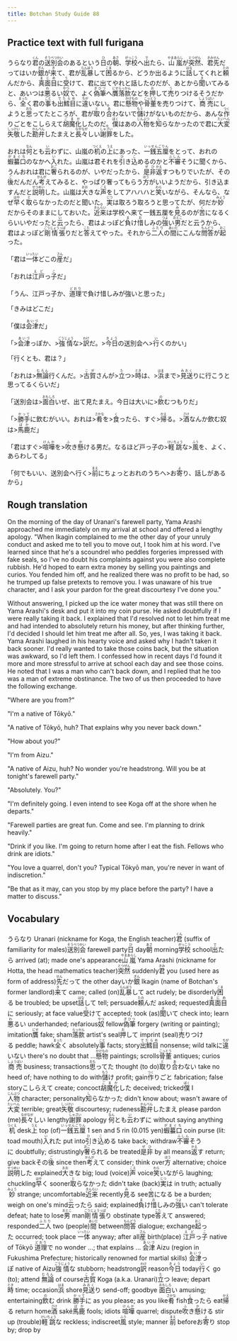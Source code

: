 ```yaml
---
title: Botchan Study Guide 88
---
```


## Practice text with full furigana

<p>
うらなり<ruby><rb>君</rb><rt>くん</rt></ruby>の<ruby><rb>送別会</rb><rt>そうべつかい</rt></ruby>のあるという<ruby><rb>日</rb><rt>ひ</rt></ruby>の<ruby><rb>朝</rb><rt>あさ</rt></ruby>、<ruby><rb>学校</rb><rt>がっこう</rt></ruby>へ<ruby><rb>出</rb><rt>で</rt></ruby>たら、<ruby><rb>山嵐</rb><rt>やまあらし</rt></ruby>が<ruby><rb>突然</rb><rt>とつぜん</rt></ruby>、<ruby><rb>君</rb><rt>きみ</rt></ruby><ruby><rb>先</rb><rt>せん</rt></ruby>だってはいか<ruby><rb>銀</rb><rt>ぎん</rt></ruby>が<ruby><rb>来</rb><rt>き</rt></ruby>て、君が<ruby><rb>乱暴</rb><rt>らんぼう</rt></ruby>して<ruby><rb>困</rb><rt>こま</rt></ruby>るから、どうか出るように<ruby><rb>話</rb><rt>はな</rt></ruby>してくれと<ruby><rb>頼</rb><rt>たの</rt></ruby>んだから、<ruby><rb>真面目</rb><rt>まじめ</rt></ruby>に<ruby><rb>受</rb><rt>う</rt></ruby>けて、君に出てやれと話したのだが、あとから<ruby><rb>聞</rb><rt>き</rt></ruby>いてみると、あいつは<ruby><rb>悪</rb><rt>わ</rt></ruby>るい<ruby><rb>奴</rb><rt>やつ</rt></ruby>で、よく<ruby><rb>偽筆</rb><rt>ぎひつ</rt></ruby>へ<ruby><rb>贋</rb><rt>にせ</rt></ruby><ruby><rb>落款</rb><rt>らっかん</rt></ruby>などを<ruby><rb>押</rb><rt>お</rt></ruby>して<ruby><rb>売</rb><rt>う</rt></ruby>りつけるそうだから、<ruby><rb>全</rb><rt>まった</rt></ruby>く君の<ruby><rb>事</rb><rt>こと</rt></ruby>も<ruby><rb>出鱈目</rb><rt>でたらめ</rt></ruby>に<ruby><rb>違</rb><rt>ちが</rt></ruby>いない。君に<ruby><rb>懸物</rb><rt>かけもの</rt></ruby>や<ruby><rb>骨董</rb><rt>こっとう</rt></ruby>を売りつけて、<ruby><rb>商売</rb><rt>しょうばい</rt></ruby>にしようと<ruby><rb>思</rb><rt>おも</rt></ruby>ってたところが、君が<ruby><rb>取</rb><rt>と</rt></ruby>り<ruby><rb>合</rb><rt>あ</rt></ruby>わないで<ruby><rb>儲</rb><rt>もう</rt></ruby>けがないものだから、あんな<ruby><rb>作</rb><rt>つく</rt></ruby>りごとをこしらえて<ruby><rb>胡魔化</rb><rt>ごまか</rt></ruby>したのだ。<ruby><rb>僕</rb><rt>ぼく</rt></ruby>はあの<ruby><rb>人物</rb><rt>じんぶつ</rt></ruby>を<ruby><rb>知</rb><rt>し</rt></ruby>らなかったので君に<ruby><rb>大変</rb><rt>たいへん</rt></ruby><ruby><rb>失敬</rb><rt>しっけい</rt></ruby>した<ruby><rb>勘弁</rb><rt>かんべん</rt></ruby>したまえと<ruby><rb>長々</rb><rt>ながなが</rt></ruby>しい<ruby><rb>謝罪</rb><rt>しゃざい</rt></ruby>をした。
</p>

<p>
おれは<ruby><rb>何</rb><rt>なん</rt></ruby>とも<ruby><rb>云</rb><rt>い</rt></ruby>わずに、山嵐の<ruby><rb>机</rb><rt>つくえ</rt></ruby>の<ruby><rb>上</rb><rt>うえ</rt></ruby>にあった、<ruby><rb>一銭五厘</rb><rt>いっせんごりん</rt></ruby>をとって、おれの<ruby><rb>蝦蟇口</rb><rt>がまぐち</rt></ruby>のなかへ<ruby><rb>入</rb><rt>い</rt></ruby>れた。山嵐は君それを<ruby><rb>引</rb><rt>ひ</rt></ruby>き<ruby><rb>込</rb><rt>こ</rt></ruby>めるのかと<ruby><rb>不審</rb><rt>ふしん</rt></ruby>そうに聞くから、うんおれは君に<ruby><rb>奢</rb><rt>おご</rt></ruby>られるのが、いやだったから、<ruby><rb>是非</rb><rt>ぜひ</rt></ruby><ruby><rb>返</rb><rt>かえ</rt></ruby>すつもりでいたが、その<ruby><rb>後</rb><rt>ご</rt></ruby>だんだん<ruby><rb>考</rb><rt>かんが</rt></ruby>えてみると、やっぱり奢ってもらう<ruby><rb>方</rb><rt>ほう</rt></ruby>がいいようだから、引き込ますんだと<ruby><rb>説明</rb><rt>せつめい</rt></ruby>した。山嵐は<ruby><rb>大</rb><rt>おお</rt></ruby>きな<ruby><rb>声</rb><rt>こえ</rt></ruby>をしてアハハハと<ruby><rb>笑</rb><rt>わら</rt></ruby>いながら、そんなら、なぜ<ruby><rb>早</rb><rt>はや</rt></ruby>く<ruby><rb>取</rb><rt>と</rt></ruby>らなかったのだと聞いた。<ruby><rb>実</rb><rt>じつ</rt></ruby>は取ろう取ろうと思ってたが、何だか<ruby><rb>妙</rb><rt>みょう</rt></ruby>だからそのままにしておいた。<ruby><rb>近来</rb><rt>きんらい</rt></ruby>は学校へ来て一銭五厘を<ruby><rb>見</rb><rt>み</rt></ruby>るのが<ruby><rb>苦</rb><rt>く</rt></ruby>になるくらいいやだったと<ruby><rb>云</rb><rt>い</rt></ruby>ったら、君はよっぽど<ruby><rb>負</rb><rt>ま</rt></ruby>け<ruby><rb>惜</rb><rt>お</rt></ruby>しみの<ruby><rb>強</rb><rt>つよ</rt></ruby>い<ruby><rb>男</rb><rt>おとこ</rt></ruby>だと云うから、君はよっぽど<ruby><rb>剛情張</rb><rt>ごうじょうっぱ</rt></ruby>りだと<ruby><rb>答</rb><rt>こた</rt></ruby>えてやった。それから<ruby><rb>二人</rb><rt>ふたり</rt></ruby>の<ruby><rb>間</rb><rt>あいだ</rt></ruby>にこんな<ruby><rb>問答</rb><rt>もんどう</rt></ruby>が<ruby><rb>起</rb><rt>おこ</rt></ruby>った。
</p>

<p>
「君は<ruby><rb>一体</rb><rt>いったい</rt></ruby>どこの<ruby><rb>産</rb><rt>さん</rt></ruby>だ」
</p>

<p>
「おれは<ruby><rb>江戸</rb><rt>えど</rt></ruby>っ<ruby><rb>子</rb><rt>こ</rt></ruby>だ」
</p>

<p>
「うん、江戸っ子か、<ruby><rb>道理</rb><rt>どおり</rt></ruby>で負け惜しみが強いと思った」
</p>

<p>
「きみはどこだ」
</p>

<p>
「僕は<ruby><rb>会津</rb><rt>あいづ</rt></ruby>だ」
</p>

<p>
「><ruby><rb>会津</rb><rt>あいづ</rt></ruby>っぽか、><ruby><rb>強情</rb><rt>ごうじょう</rt></ruby>な><ruby><rb>訳</rb><rt>わけ</rt></ruby>だ。><ruby><rb>今日</rb><rt>きょう</rt></ruby>の送別会へ><ruby><rb>行</rb><rt>い</rt></ruby>くのかい」
</p>

<p>
「行くとも、君は？」
</p>

<p>
「おれは><ruby><rb>無論</rb><rt>むろん</rt></ruby>行くんだ。><ruby><rb>古賀</rb><rt>こが</rt></ruby>さんが><ruby><rb>立</rb><rt>た</rt></ruby>つ><ruby><rb>時</rb><rt>とき</rt></ruby>は、><ruby><rb>浜</rb><rt>はま</rt></ruby>まで><ruby><rb>見送</rb><rt>みおく</rt></ruby>りに行こうと思ってるくらいだ」
</p>

<p>
「送別会は><ruby><rb>面白</rb><rt>おもしろ</rt></ruby>いぜ、出て見たまえ。今日は大いに><ruby><rb>飲</rb><rt>の</rt></ruby>むつもりだ」
</p>

<p>
「><ruby><rb>勝手</rb><rt>かって</rt></ruby>に飲むがいい。おれは><ruby><rb>肴</rb><rt>さかな</rt></ruby>を><ruby><rb>食</rb><rt>く</rt></ruby>ったら、すぐ><ruby><rb>帰</rb><rt>かえ</rt></ruby>る。><ruby><rb>酒</rb><rt>さけ</rt></ruby>なんか飲む奴は><ruby><rb>馬鹿</rb><rt>ばか</rt></ruby>だ」
</p>

<p>
「君はすぐ><ruby><rb>喧嘩</rb><rt>けんか</rt></ruby>を><ruby><rb>吹</rb><rt>ふ</rt></ruby>き<ruby><rb>懸</rb><rt>か</rt></ruby>ける男だ。なるほど戸っ子の><ruby><rb>軽跳</rb><rt>けいちょう</rt></ruby>な><ruby><rb>風</rb><rt>ふう</rt></ruby>を、よく、あらわしてる」
</p>

<p>
「何でもいい、送別会へ行く><ruby><rb>前</rb><rt>まえ</rt></ruby>にちょっとおれのうちへ>お<ruby><rb>寄</rb><rt>よ</rt></ruby>り、話しがあるから」
</p>


## Rough translation

On the morning of the day of Uranari's farewell party, Yama Arashi approached me immediately on my arrival at school and offered a lengthy apology. "When Ikagin complained to me the other day of your unruly conduct and asked me to tell you to move out, I took him at his word. I've learned since that he's a scoundrel who peddles forgeries impressed with fake seals, so I've no doubt his complaints against you were also complete rubbish. He'd hoped to earn extra money by selling you paintings and curios. You fended him off, and he realized there was no profit to be had, so he trumped up false pretexts to remove you. I was unaware of his true character, and I ask your pardon for the great discourtesy I've done you."

Without answering, I picked up the ice water money that was still there on Yama Arashi's desk and put it into my coin purse. He asked doubtfully if I were really taking it back. I explained that I'd resolved not to let him treat me and had intended to absolutely return his money, but after thinking further, I'd decided I should let him treat me after all. So, yes, I was taking it back. Yama Arashi laughed in his hearty voice and asked why I hadn't taken it back sooner. I'd really wanted to take those coins back, but the situation was awkward, so I'd left them. I confessed how in recent days I'd found it more and more stressful to arrive at school each day and see those coins. He noted that I was a man who can't back down, and I replied that he too was a man of extreme obstinance. The two of us then proceeded to have the following exchange.

"Where are you from?"

"I'm a native of Tōkyō."

"A native of Tōkyō, huh? That explains why you never back down."

"How about you?"

"I'm from Aizu."

"A native of Aizu, huh? No wonder you're headstrong. Will you be at tonight's farewell party."

"Absolutely. You?"

"I'm definitely going. I even intend to see Koga off at the shore when he departs."

"Farewell parties are great fun. Come and see. I'm planning to drink heavily."

"Drink if you like. I'm going to return home after I eat the fish. Fellows who drink are idiots."

"You love a quarrel, don't you? Typical Tōkyō man, you're never in want of indiscretion."

"Be that as it may, can you stop by my place before the party? I have a matter to discuss."

## Vocabulary

<p>
<span className="vocabstudy">うらなり&nbsp;Uranari (nickname for Koga, the English teacher)</span><span className="vocabstudy"><ruby><rb>君</rb><rt>くん</rt></ruby>&nbsp;(suffix of familiarity for males)</span><span className="vocabstudy"><ruby><rb>送別会</rb><rt>そうべつかい</rt></ruby>&nbsp;farewell party</span><span className="vocabstudy"><ruby><rb>日</rb><rt>ひ</rt></ruby>&nbsp;day</span><span className="vocabstudy"><ruby><rb>朝</rb><rt>あさ</rt></ruby>&nbsp;morning</span><span className="vocabstudy"><ruby><rb>学校</rb><rt>がっこう</rt></ruby>&nbsp;school</span><span className="vocabstudy"><ruby><rb>出</rb><rt>で</rt></ruby>たら&nbsp;arrived (at); made one's appearance</span><span className="vocabstudy"><ruby><rb>山嵐</rb><rt>やまあらし</rt></ruby>&nbsp;Yama Arashi (nickname for Hotta, the head mathematics teacher)</span><span className="vocabstudy"><ruby><rb>突然</rb><rt>とつぜん</rt></ruby>&nbsp;suddenly</span><span className="vocabstudy"><ruby><rb>君</rb><rt>きみ</rt></ruby>&nbsp;you (used here as form of address)</span><span className="vocabstudy"><ruby><rb>先</rb><rt>せん</rt></ruby>だって&nbsp;the other day</span><span className="vocabstudy">いか<ruby><rb>銀</rb><rt>ぎん</rt></ruby>&nbsp;Ikagin (name of Botchan's former landlord)</span><span className="vocabstudy"><ruby><rb>来</rb><rt>き</rt></ruby>て&nbsp;came; called (on)</span><span className="vocabstudy"><ruby><rb>乱暴</rb><rt>らんぼう</rt></ruby>して&nbsp;act rudely; be disorderly</span><span className="vocabstudy"><ruby><rb>困</rb><rt>こま</rt></ruby>る&nbsp;be troubled; be upset</span><span className="vocabstudy"><ruby><rb>話</rb><rt>はな</rt></ruby>して&nbsp;tell; persuade</span><span className="vocabstudy"><ruby><rb>頼</rb><rt>たの</rt></ruby>んだ&nbsp;asked; requested</span><span className="vocabstudy"><ruby><rb>真面目</rb><rt>まじめ</rt></ruby>に&nbsp;seriously; at face value</span><span className="vocabstudy"><ruby><rb>受</rb><rt>う</rt></ruby>けて&nbsp;accepted; took (as)</span><span className="vocabstudy"><ruby><rb>聞</rb><rt>き</rt></ruby>いて&nbsp;check into; learn</span><span className="vocabstudy"><ruby><rb>悪</rb><rt>わ</rt></ruby>るい&nbsp;underhanded; nefarious</span><span className="vocabstudy"><ruby><rb>奴</rb><rt>やつ</rt></ruby>&nbsp;fellow</span><span className="vocabstudy"><ruby><rb>偽筆</rb><rt>ぎひつ</rt></ruby>&nbsp;forgery (writing or painting); imitation</span><span className="vocabstudy"><ruby><rb>贋</rb><rt>にせ</rt></ruby>&nbsp;fake; sham</span><span className="vocabstudy"><ruby><rb>落款</rb><rt>らっかん</rt></ruby>&nbsp;artist's seal</span><span className="vocabstudy"><ruby><rb>押</rb><rt>お</rt></ruby>して&nbsp;imprint (seal)</span><span className="vocabstudy"><ruby><rb>売</rb><rt>う</rt></ruby>りつける&nbsp;peddle; hawk</span><span className="vocabstudy"><ruby><rb>全</rb><rt>まった</rt></ruby>く&nbsp;absolutely</span><span className="vocabstudy"><ruby><rb>事</rb><rt>こと</rt></ruby>&nbsp;facts; story</span><span className="vocabstudy"><ruby><rb>出鱈目</rb><rt>でたらめ</rt></ruby>&nbsp;nonsense; wild talk</span><span className="vocabstudy">に<ruby><rb>違</rb><rt>ちが</rt></ruby>いない&nbsp;there's no doubt that ...</span><span className="vocabstudy"><ruby><rb>懸物</rb><rt>かけもの</rt></ruby>&nbsp;paintings; scrolls</span><span className="vocabstudy"><ruby><rb>骨董</rb><rt>こっとう</rt></ruby>&nbsp;antiques; curios</span><span className="vocabstudy"><ruby><rb>商売</rb><rt>しょうばい</rt></ruby>&nbsp;business; transactions</span><span className="vocabstudy"><ruby><rb>思</rb><rt>おも</rt></ruby>ってた&nbsp;thought (to do)</span><span className="vocabstudy"><ruby><rb>取</rb><rt>と</rt></ruby>り<ruby><rb>合</rb><rt>あ</rt></ruby>わない&nbsp;take no heed of; have nothing to do with</span><span className="vocabstudy"><ruby><rb>儲</rb><rt>もう</rt></ruby>け&nbsp;profit; gain</span><span className="vocabstudy"><ruby><rb>作</rb><rt>つく</rt></ruby>りごと&nbsp;fabrication; false story</span><span className="vocabstudy">こしらえて&nbsp;create; concoct</span><span className="vocabstudy"><ruby><rb>胡魔化</rb><rt>ごまか</rt></ruby>した&nbsp;deceived; tricked</span><span className="vocabstudy"><ruby><rb>僕</rb><rt>ぼく</rt></ruby>&nbsp;I</span><span className="vocabstudy"><ruby><rb>人物</rb><rt>じんぶつ</rt></ruby>&nbsp;character; personality</span><span className="vocabstudy"><ruby><rb>知</rb><rt>し</rt></ruby>らなかった&nbsp;didn't know about; wasn't aware of</span><span className="vocabstudy"><ruby><rb>大変</rb><rt>たいへん</rt></ruby>&nbsp;terrible; great</span><span className="vocabstudy"><ruby><rb>失敬</rb><rt>しっけい</rt></ruby>&nbsp;discourtesy; rudeness</span><span className="vocabstudy"><ruby><rb>勘弁</rb><rt>かんべん</rt></ruby>したまえ&nbsp;please pardon (me)</span><span className="vocabstudy"><ruby><rb>長々</rb><rt>ながなが</rt></ruby>しい&nbsp;lengthy</span><span className="vocabstudy"><ruby><rb>謝罪</rb><rt>しゃざい</rt></ruby>&nbsp;apology</span>
<span className="vocabstudy"><ruby><rb>何</rb><rt>なん</rt></ruby>とも<ruby><rb>云</rb><rt>い</rt></ruby>わずに&nbsp;without saying anything</span><span className="vocabstudy"><ruby><rb>机</rb><rt>つくえ</rt></ruby>&nbsp;desk</span><span className="vocabstudy"><ruby><rb>上</rb><rt>うえ</rt></ruby>&nbsp;top (of)</span><span className="vocabstudy"><ruby><rb>一銭五厘</rb><rt>いっせんごりん</rt></ruby>&nbsp;1 sen and 5 rin (0.015 yen)</span><span className="vocabstudy"><ruby><rb>蝦蟇口</rb><rt>がまぐち</rt></ruby>&nbsp;coin purse (lit: toad mouth)</span><span className="vocabstudy"><ruby><rb>入</rb><rt>い</rt></ruby>れた&nbsp;put into</span><span className="vocabstudy"><ruby><rb>引</rb><rt>ひ</rt></ruby>き<ruby><rb>込</rb><rt>こ</rt></ruby>める&nbsp;take back; withdraw</span><span className="vocabstudy"><ruby><rb>不審</rb><rt>ふしん</rt></ruby>そうに&nbsp;doubtfully; distrustingly</span><span className="vocabstudy"><ruby><rb>奢</rb><rt>おご</rt></ruby>られる&nbsp;be treated</span><span className="vocabstudy"><ruby><rb>是非</rb><rt>ぜひ</rt></ruby>&nbsp;by all means</span><span className="vocabstudy"><ruby><rb>返</rb><rt>かえ</rt></ruby>す&nbsp;return; give back</span><span className="vocabstudy">その<ruby><rb>後</rb><rt>ご</rt></ruby>&nbsp;since then</span><span className="vocabstudy"><ruby><rb>考</rb><rt>かんが</rt></ruby>えて&nbsp;consider; think over</span><span className="vocabstudy"><ruby><rb>方</rb><rt>ほう</rt></ruby>&nbsp;alternative; choice</span><span className="vocabstudy"><ruby><rb>説明</rb><rt>せつめい</rt></ruby>した&nbsp;explained</span><span className="vocabstudy"><ruby><rb>大</rb><rt>おお</rt></ruby>きな&nbsp;big; loud (voice)</span><span className="vocabstudy"><ruby><rb>声</rb><rt>こえ</rt></ruby>&nbsp;voice</span><span className="vocabstudy"><ruby><rb>笑</rb><rt>わら</rt></ruby>いながら&nbsp;laughing; chuckling</span><span className="vocabstudy"><ruby><rb>早</rb><rt>はや</rt></ruby>く&nbsp;sooner</span><span className="vocabstudy"><ruby><rb>取</rb><rt>と</rt></ruby>らなかった&nbsp;didn't take (back)</span><span className="vocabstudy"><ruby><rb>実</rb><rt>じつ</rt></ruby>は&nbsp;in truth; actually</span><span className="vocabstudy"><ruby><rb>妙</rb><rt>みょう</rt></ruby>&nbsp;strange; uncomfortable</span><span className="vocabstudy"><ruby><rb>近来</rb><rt>きんらい</rt></ruby>&nbsp;recently</span><span className="vocabstudy"><ruby><rb>見</rb><rt>み</rt></ruby>る&nbsp;see</span><span className="vocabstudy"><ruby><rb>苦</rb><rt>く</rt></ruby>になる&nbsp;be a burden; weigh on one's mind</span><span className="vocabstudy"><ruby><rb>云</rb><rt>い</rt></ruby>ったら&nbsp;said; explained</span><span className="vocabstudy"><ruby><rb>負</rb><rt>ま</rt></ruby>け<ruby><rb>惜</rb><rt>お</rt></ruby>しみの<ruby><rb>強</rb><rt>つよ</rt></ruby>い&nbsp;can't tolerate defeat; hate to lose</span><span className="vocabstudy"><ruby><rb>男</rb><rt>おとこ</rt></ruby>&nbsp;man</span><span className="vocabstudy"><ruby><rb>剛情張</rb><rt>ごうじょうっぱ</rt></ruby>り&nbsp;obstinate type</span><span className="vocabstudy"><ruby><rb>答</rb><rt>こた</rt></ruby>えて&nbsp;answered; responded</span><span className="vocabstudy"><ruby><rb>二人</rb><rt>ふたり</rt></ruby>&nbsp;two (people)</span><span className="vocabstudy"><ruby><rb>間</rb><rt>あいだ</rt></ruby>&nbsp;between</span><span className="vocabstudy"><ruby><rb>問答</rb><rt>もんどう</rt></ruby>&nbsp;dialogue; exchange</span><span className="vocabstudy"><ruby><rb>起</rb><rt>おこ</rt></ruby>った&nbsp;occurred; took place</span>
<span className="vocabstudy"><ruby><rb>一体</rb><rt>いったい</rt></ruby>&nbsp;anyway; after all</span><span className="vocabstudy"><ruby><rb>産</rb><rt>さん</rt></ruby>&nbsp;birth(place)</span>
<span className="vocabstudy"><ruby><rb>江戸</rb><rt>えど</rt></ruby>っ<ruby><rb>子</rb><rt>こ</rt></ruby>&nbsp;native of Tōkyō</span>
<span className="vocabstudy"><ruby><rb>道理</rb><rt>どおり</rt></ruby>で&nbsp;no wonder ...; that explains ...</span>
<span className="vocabstudy"><ruby><rb>会津</rb><rt>あいづ</rt></ruby>&nbsp;Aizu (region in Fukushima Prefecture; historically renowned for martial skills)</span>
<span className="vocabstudy"><ruby><rb>会津</rb><rt>あいづ</rt></ruby>っぽ&nbsp;native of Aizu</span><span className="vocabstudy"><ruby><rb>強情</rb><rt>ごうじょう</rt></ruby>な&nbsp;stubborn; headstrong</span><span className="vocabstudy"><ruby><rb>訳</rb><rt>わけ</rt></ruby>&nbsp;reason</span><span className="vocabstudy"><ruby><rb>今日</rb><rt>きょう</rt></ruby>&nbsp;today</span><span className="vocabstudy"><ruby><rb>行</rb><rt>い</rt></ruby>く&nbsp;go (to); attend</span>
<span className="vocabstudy"><ruby><rb>無論</rb><rt>むろん</rt></ruby>&nbsp;of course</span><span className="vocabstudy"><ruby><rb>古賀</rb><rt>こが</rt></ruby>&nbsp;Koga (a.k.a. Uranari)</span><span className="vocabstudy"><ruby><rb>立</rb><rt>た</rt></ruby>つ&nbsp;leave; depart</span><span className="vocabstudy"><ruby><rb>時</rb><rt>とき</rt></ruby>&nbsp;time; occasion</span><span className="vocabstudy"><ruby><rb>浜</rb><rt>はま</rt></ruby>&nbsp;shore</span><span className="vocabstudy"><ruby><rb>見送</rb><rt>みおく</rt></ruby>り&nbsp;send-off; goodbye</span>
<span className="vocabstudy"><ruby><rb>面白</rb><rt>おもしろ</rt></ruby>い&nbsp;amusing; entertaining</span><span className="vocabstudy"><ruby><rb>飲</rb><rt>の</rt></ruby>む&nbsp;drink</span>
<span className="vocabstudy"><ruby><rb>勝手</rb><rt>かって</rt></ruby>に&nbsp;as you please; as you like</span><span className="vocabstudy"><ruby><rb>肴</rb><rt>さかな</rt></ruby>&nbsp;fish</span><span className="vocabstudy"><ruby><rb>食</rb><rt>く</rt></ruby>ったら&nbsp;eat</span><span className="vocabstudy"><ruby><rb>帰</rb><rt>かえ</rt></ruby>る&nbsp;return home</span><span className="vocabstudy"><ruby><rb>酒</rb><rt>さけ</rt></ruby>&nbsp;saké</span><span className="vocabstudy"><ruby><rb>馬鹿</rb><rt>ばか</rt></ruby>&nbsp;fools; idiots</span>
<span className="vocabstudy"><ruby><rb>喧嘩</rb><rt>けんか</rt></ruby>&nbsp;quarrel; dispute</span><span className="vocabstudy"><ruby><rb>吹</rb><rt>ふ</rt></ruby>き<ruby><rb>懸</rb><rt>か</rt></ruby>ける&nbsp;stir up (trouble)</span><span className="vocabstudy"><ruby><rb>軽跳</rb><rt>けいちょう</rt></ruby>な&nbsp;reckless; indiscreet</span><span className="vocabstudy"><ruby><rb>風</rb><rt>ふう</rt></ruby>&nbsp;style; manner</span>
<span className="vocabstudy"><ruby><rb>前</rb><rt>まえ</rt></ruby>&nbsp;before</span><span className="vocabstudy">お<ruby><rb>寄</rb><rt>よ</rt></ruby>り&nbsp;stop by; drop by</span>
</p>
